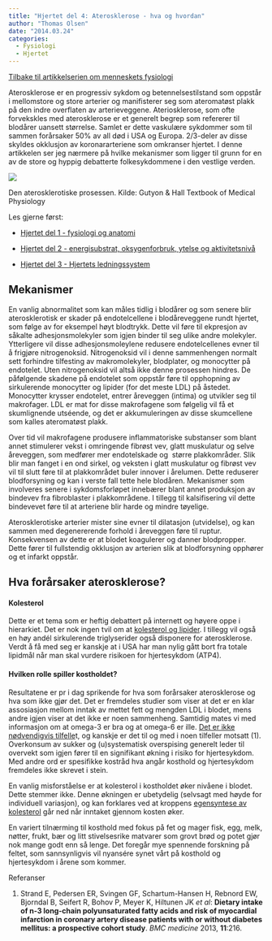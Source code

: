 ```yaml
---
title: "Hjertet del 4: Aterosklerose - hva og hvordan"
author: "Thomas Olsen"
date: "2014.03.24"
categories: 
  - Fysiologi
  - Hjertet
---
```


[Tilbake til artikkelserien om menneskets fysiologi](../../fysiologi.html)

Aterosklerose er en progressiv sykdom og betennelsestilstand som oppstår i mellomstore og store arterier og manifisterer seg som ateromatøst plakk på den indre overflaten av arterieveggene. Ateriosklerose, som ofte forvekskles med aterosklerose er et generelt begrep som refererer til blodårer uansett størrelse. Samlet er dette vaskulære sykdommer som til sammen forårsaker 50% av all død i USA og Europa. 2/3-deler av disse skyldes okklusjon av koronararteriene som omkranser hjertet. I denne artikkelen ser jeg nærmere på hvilke mekanismer som ligger til grunn for en av de store og hyppig debatterte folkesykdommene i den vestlige verden.

![](images/clipboard-1252676499.png)

Den aterosklerotiske prosessen. Kilde: Gutyon & Hall Textbook of Medical Physiology

Les gjerne først:

-   [Hjertet del 1 - fysiologi og anatomi](hjerte1.qmd)

-   [Hjertet del 2 - energisubstrat, oksygenforbruk, ytelse og aktivitetsnivå](hjerte2.qmd)

-   [Hjertet del 3 - Hjertets ledningssystem](hjerte3.qmd)

## **Mekanismer**

En vanlig abnormalitet som kan måles tidlig i blodårer og som senere blir aterosklerotisk er skader på endotelcellene i blodåreveggene rundt hjertet, som følge av for eksempel høyt blodtrykk. Dette vil føre til ekpresjon av såkalte adhesjonsmolekyler som igjen binder til seg ulike andre molekyler. Ytterligere vil disse adhesjonsmoleylene redusere endotelcellenes evner til å frigjøre nitrogenoksid. Nitrogenoksid vil i denne sammenhengen normalt sett forhindre tilfesting av makromolekyler, blodplater, og monocytter på endotelet. Uten nitrogenoksid vil altså ikke denne prosessen hindres. De påfølgende skadene på endotelet som oppstår føre til opphopning av sirkulerende monocytter og lipider (for det meste LDL) på åstedet. Monocytter krysser endotelet, entrer åreveggen (intima) og utvikler seg til makrofager. LDL er mat for disse makrofagene som følgelig vil få et skumlignende utséende, og det er akkumuleringen av disse skumcellene som kalles ateromatøst plakk.

Over tid vil makrofagene produsere inflammatoriske substanser som blant annet stimulerer vekst i omringende fibrøst vev, glatt muskulatur og selve åreveggen, som medfører mer endotelskade og  større plakkområder. Slik blir man fanget i en ond sirkel, og veksten i glatt muskulatur og fibrøst vev vil til slutt føre til at plakkområdet buler innover i årelumen. Dette reduserer blodforsyning og kan i verste fall tette hele blodåren. Mekanismer som involveres senere i sykdomsforløpet innebærer blant annet produksjon av bindevev fra fibroblaster i plakkområdene. I tillegg til kalsifisering vil dette bindevevet føre til at arteriene blir harde og mindre tøyelige.

Aterosklerotiske arterier mister sine evner til dilatasjon (utvidelse), og kan sammen med degenererende forhold i åreveggen føre til ruptur. Konsekvensen av dette er at blodet koagulerer og danner blodpropper. Dette fører til fullstendig okklusjon av arterien slik at blodforsyning opphører og et infarkt oppstår.

## **Hva forårsaker aterosklerose?**

#### **Kolesterol**

Dette er et tema som er heftig debattert på internett og høyere oppe i hierarkiet. Det er nok ingen tvil om at [kolesterol og lipider](../metabolismen/lipoproteinmetabolismen.qmd). I tillegg vil også en høy andél sirkulerende triglyserider også disponere for aterosklerose. Verdt å få med seg er kanskje at i USA har man nylig gått bort fra totale lipidmål når man skal vurdere risikoen for hjertesykdom (ATP4).

#### **Hvilken rolle spiller kostholdet?**

Resultatene er pr i dag sprikende for hva som forårsaker aterosklerose og hva som ikke gjør det. Det er fremdeles studier som viser at det er en klar assosiasjon mellom inntak av mettet fett og mengden LDL i blodet, mens andre igjen viser at det ikke er noen sammenheng. Samtidig mates vi med informasjon om at omega-3 er bra og at omega-6 er ille. [Det er ikke nødvendigvis tilfelle](../fett-inflammasjon.qmd)t, og kanskje er det til og med i noen tilfeller motsatt (1). Overkonsum av sukker og (u)systematisk overspising generelt leder til overvekt som igjen fører til en signifikant økning i risiko for hjertesykdom. Med andre ord er spesifikke kostråd hva angår kosthold og hjertesykdom fremdeles ikke skrevet i stein.

En vanlig misforståelse er at kolesterol i kostholdet øker nivåene i blodet. Dette stemmer ikke. Denne økningen er ubetydelig (selvsagt med høyde for individuell variasjon), og kan forklares ved at kroppens [egensyntese av kolesterol](../metabolismen/kolesterolmetabolismen.qmd) går ned når inntaket gjennom kosten øker.

En variert tilnærming til kosthold med fokus på fet og mager fisk, egg, melk, nøtter, frukt, bær og litt stivelsesrike matvarer som grovt brød og potet gjør nok mange godt enn så lenge. Det foregår mye spennende forskning på feltet, som sannsynligvis vil nyansére synet vårt på kosthold og hjertesykdom i årene som kommer.

Referanser

1.  Strand E, Pedersen ER, Svingen GF, Schartum-Hansen H, Rebnord EW, Bjorndal B, Seifert R, Bohov P, Meyer K, Hiltunen JK *et al*: **Dietary intake of n-3 long-chain polyunsaturated fatty acids and risk of myocardial infarction in coronary artery disease patients with or without diabetes mellitus: a prospective cohort study**. *BMC medicine* 2013, **11**:216.
